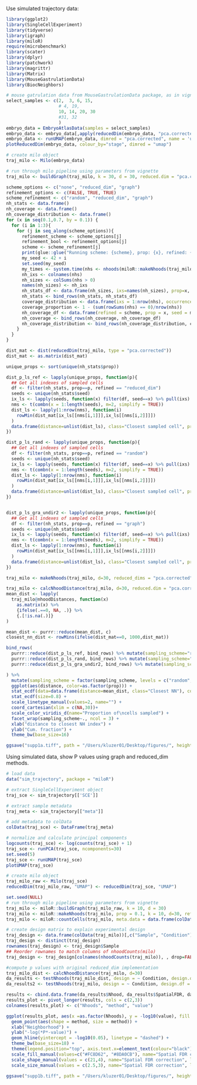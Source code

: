 Use simulated trajectory data:

```r
library(ggplot2)
library(SingleCellExperiment)
library(tidyverse)
library(igraph)
library(miloR)
require(microbenchmark)
library(scater)
library(dplyr)
library(patchwork)
library(magrittr)
library(Matrix)
library(MouseGastrulationData)
library(BiocNeighbors)
```

```r
# mouse gatrulation data from MouseGastrulationData package, as in vignette
select_samples <- c(2,  3, 6, 15,
                    # 4, 19, 
                    10, 14, 20, 30
                    #31, 32
                    )
embryo_data = EmbryoAtlasData(samples = select_samples)
embryo_data <- embryo_data[,apply(reducedDim(embryo_data, "pca.corrected"), 1, function(x) !all(is.na(x)))]
embryo_data <- runUMAP(embryo_data, dimred = "pca.corrected", name = 'umap')
plotReducedDim(embryo_data, colour_by="stage", dimred = "umap") 

# create milo object
traj_milo <- Milo(embryo_data)

# run through milo pipeline using parameters from vignette
traj_milo <- buildGraph(traj_milo, k = 30, d = 30, reduced.dim = "pca.corrected")
```

```r
scheme_options <- c("none", "reduced_dim", "graph")
refinement_options <- c(FALSE, TRUE, TRUE)
scheme_refinement <- c("random", "reduced_dim", "graph")
nh_stats <- data.frame()
nh_coverage <- data.frame()
nh_coverage_distribution <- data.frame()
for (x in seq(0.1,0.7, by = 0.1)) {
  for (i in 1:3){
    for (j in seq_along(scheme_options)){
      refinement_scheme <- scheme_options[j]
      refinement_bool <- refinement_options[j]
      scheme <- scheme_refinement[j]
      print(glue::glue("Running scheme: {scheme}, prop: {x}, refined: {refinement_bool}, seed: {42+i}"))
      my_seed <- 42 + i
      set.seed(my_seed)
      my_times <- system.time(nhs <- nhoods(miloR::makeNhoods(traj_milo, prop=x, k=20, reduced_dims = "pca.corrected", d=30, refined = refinement_bool, refinement_scheme = refinement_scheme)))
      nh_ixs <- colnames(nhs)
      nh_sizes <- colSums(nhs > 0)
      names(nh_sizes) <- nh_ixs
      nh_stats_df <- data.frame(nh_sizes, ixs=names(nh_sizes), prop=x, seed=my_seed, refined = scheme, elapsed_time = my_times[[3]])
      nh_stats <- bind_rows(nh_stats, nh_stats_df)
      coverage_distribution <- data.frame(ixs = 1:nrow(nhs), occurrences = rowSums(nhs), prop = x, seed = my_seed, refined = scheme)
      coverage_proportion <- 1 - (sum(rowSums(nhs) == 0)/nrow(nhs))
      nh_coverage_df <- data.frame(refined = scheme, prop = x, seed = my_seed, coverage_proportion = coverage_proportion)
      nh_coverage <- bind_rows(nh_coverage, nh_coverage_df)
      nh_coverage_distribution <- bind_rows(nh_coverage_distribution, coverage_distribution)
    }
  }
}
```

```r
dist_mat <- dist(reducedDim(traj_milo, type = "pca.corrected"))
dist_mat <- as.matrix(dist_mat)

unique_props <- sort(unique(nh_stats$prop))

dist_p_ls_ref <- lapply(unique_props, function(p){
  ## Get all indexes of sampled cells 
  df <- filter(nh_stats, prop==p, refined == "reduced_dim")
  seeds <- unique(nh_stats$seed)
  ix_ls <- lapply(seeds, function(x) filter(df, seed==x) %>% pull(ixs) %>% as.numeric)
  nms <- t(combn(x = 1:length(seeds), m=2, simplify = TRUE))
  dist_ls <- lapply(1:nrow(nms), function(i) 
    rowMin(dist_mat[ix_ls[[nms[i,1]]],ix_ls[[nms[i,2]]]])
  )
  data.frame(distance=unlist(dist_ls), class="Closest sampled cell", prop=p) 
})

dist_p_ls_rand <- lapply(unique_props, function(p){
  ## Get all indexes of sampled cells 
  df <- filter(nh_stats, prop==p, refined == "random")
  seeds <- unique(nh_stats$seed)
  ix_ls <- lapply(seeds, function(x) filter(df, seed==x) %>% pull(ixs) %>% as.numeric)
  nms <- t(combn(x = 1:length(seeds), m=2, simplify = TRUE))
  dist_ls <- lapply(1:nrow(nms), function(i) 
    rowMin(dist_mat[ix_ls[[nms[i,1]]],ix_ls[[nms[i,2]]]])
  )
  data.frame(distance=unlist(dist_ls), class="Closest sampled cell", prop=p) 
})


dist_p_ls_gra_undir2 <- lapply(unique_props, function(p){
  ## Get all indexes of sampled cells 
  df <- filter(nh_stats, prop==p, refined == "graph")
  seeds <- unique(nh_stats$seed)
  ix_ls <- lapply(seeds, function(x) filter(df, seed==x) %>% pull(ixs) %>% as.numeric)
  nms <- t(combn(x = 1:length(seeds), m=2, simplify = TRUE))
  dist_ls <- lapply(1:nrow(nms), function(i) 
    rowMin(dist_mat[ix_ls[[nms[i,1]]],ix_ls[[nms[i,2]]]])
  )
  data.frame(distance=unlist(dist_ls), class="Closest sampled cell", prop=p) 
})

traj_milo <- makeNhoods(traj_milo, d=30, reduced_dims = "pca.corrected")
```

```r
traj_milo <- calcNhoodDistance(traj_milo, d=30, reduced.dim = "pca.corrected")
mean_dist <- lapply(
  traj_milo@nhoodDistances, function(x)
    as.matrix(x) %>%
    {ifelse(.==0, NA, .)} %>%
    {.[!is.na(.)]}
)

mean_dist <- purrr::reduce(mean_dist, c)
closest_nn_dist <- rowMins(ifelse(dist_mat==0, 1000,dist_mat)) 

bind_rows(
  purrr::reduce(dist_p_ls_ref, bind_rows) %>% mutate(sampling_scheme="reduced_dim"),
  purrr::reduce(dist_p_ls_rand, bind_rows) %>% mutate(sampling_scheme="random"),
  purrr::reduce(dist_p_ls_gra_undir2, bind_rows) %>% mutate(sampling_scheme="graph")

) %>%
  mutate(sampling_scheme = factor(sampling_scheme, levels = c("random", "reduced_dim", "graph"))) %>%
  ggplot(aes(distance, color=as.factor(prop))) +
  stat_ecdf(data=data.frame(distance=mean_dist, class="Closest NN"), color="black", aes(linetype="k-NN distances"), size=0.8) +
  stat_ecdf(size=0.8) +
  scale_linetype_manual(values=2, name="") +
  coord_cartesian(xlim = c(NA,30))+
  scale_color_viridis_d(name="Proportion of\ncells sampled") +
  facet_wrap(sampling_scheme~., ncol = 3) +
  xlab("distance to closest NH index") +
  ylab("Cum. fraction") +
  theme_bw(base_size=16)

ggsave("supp1a.tiff", path = "/Users/kluzer01/Desktop/figures/", height = 4, width = 9, device='tiff', dpi=700)

```

Using simulated data, show P values using graph and reduced_dim methods. 

```r
# load data
data("sim_trajectory", package = "miloR")

# extract SingleCellExperiment object
traj_sce <- sim_trajectory[['SCE']]

# extract sample metadata
traj_meta <- sim_trajectory[["meta"]]

# add metadata to colData
colData(traj_sce) <- DataFrame(traj_meta)

# normalize and calculate principal components
logcounts(traj_sce) <- log(counts(traj_sce) + 1)
traj_sce <- runPCA(traj_sce, ncomponents=30)
set.seed(5)
traj_sce <- runUMAP(traj_sce)
plotUMAP(traj_sce)

# create milo object
traj_milo_raw <- Milo(traj_sce)
reducedDim(traj_milo_raw, "UMAP") <- reducedDim(traj_sce, "UMAP")

set.seed(NULL)
# run through milo pipeline using parameters from vignette
traj_milo <- miloR::buildGraph(traj_milo_raw, k = 10, d = 30)
traj_milo <- miloR::makeNhoods(traj_milo, prop = 0.1, k = 10, d=30, refined = TRUE)
traj_milo <- miloR::countCells(traj_milo, meta.data = data.frame(colData(traj_milo)), sample="Sample")

# create design matrix to explain experimental design 
traj_design <- data.frame(colData(traj_milo))[,c("Sample", "Condition")]
traj_design <- distinct(traj_design)
rownames(traj_design) <- traj_design$Sample
## Reorder rownames to match columns of nhoodCounts(milo)
traj_design <- traj_design[colnames(nhoodCounts(traj_milo)), , drop=FALSE]

#compute p values with original reduced_dim implementation 
traj_milo_dist <- calcNhoodDistance(traj_milo, d=30)
da_results <- testNhoods(traj_milo_dist, design = ~ Condition, design.df = traj_design, fdr.weighting = "k-distance")
da_results2 <- testNhoods(traj_milo, design = ~ Condition, design.df = traj_design, fdr.weighting = "graph-overlap")
```

```r
results <- cbind.data.frame(da_results$Nhood, da_results$SpatialFDR, da_results2$SpatialFDR)
results_plot <- pivot_longer(results, cols = c(2,3))
colnames(results_plot) <- c("Nhoods", "method", "value")

ggplot(results_plot, aes(x =as.factor(Nhoods), y = -log10(value), fill = method)) +
  geom_point(aes(shape = method, size = method)) + 
  xlab("Neighborhood") +
  ylab("-log(*P*-value)") + 
  geom_hline(yintercept = -log10(0.05), linetype = "dashed") +
  theme_bw(base_size=18) + 
  theme(legend.position="top", axis.text.x=element_text(colour="black"), axis.text.y=element_text(colour="black"), axis.title.y = ggtext::element_markdown()) +
  scale_fill_manual(values=c("#FC8D62", "#8DA0CB"), name="Spatial FDR correction", labels = c("k-distance", "graph-overlap")) +
  scale_shape_manual(values = c(21,4), name="Spatial FDR correction", labels = c("k-distance", "graph-overlap")) +
  scale_size_manual(values = c(2.5,3), name="Spatial FDR correction", labels = c("k-distance", "graph-overlap")) 

ggsave("supp1b.tiff", path = "/Users/kluzer01/Desktop/figures/", height = 5, width = 9, device='tiff', dpi=700)
```